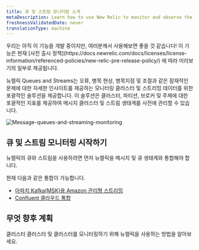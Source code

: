 ```yaml
---
title: 큐 및 스트림 모니터링 소개
metaDescription: Learn how to use New Relic to monitor and observe the performance of your Kafka message queues and streaming data.
freshnessValidatedDate: never
translationType: machine
---
```


<Callout title="시사">
  우리는 아직 이 기능을 개발 중이지만, 여러분께서 사용해보면 좋을 것 같습니다! 이 기능은 현재 [사전 출시 정책](https://docs.newrelic.com/docs/licenses/license-information/referenced-policies/new-relic-pre-release-policy/) 에 따라 미리보기의 일부로 제공됩니다.
</Callout>

뉴렐릭 Queues and Streams는 오류, 병목 현상, 병목지점 및 조절과 같은 잠재적인 문제에 대한 자세한 인사이트를 제공하는 모니터링 클러스터 및 스트리밍 데이터를 위한 포괄적인 솔루션을 제공합니다. 이 솔루션은 클러스터, 파티션, 브로커 및 주제에 대한 포괄적인 지표를 제공하여 메시지 클러스터 및 스트림 생태계를 사전에 관리할 수 있습니다.

<img title="Message-queues-and-streaming-monitoring" alt="Message-queues-and-streaming-monitoring" src="/images/kafka-monitoring.webp" />

## 큐 및 스트림 모니터링 시작하기

뉴렐릭의 큐와 스트림을 사용하려면 먼저 뉴렐릭을 메시지 및 큐 생태계와 통합해야 합니다.

현재 다음과 같은 통합이 가능합니다.

* [아파치 Kafka(MSK)용 Amazon 관리형 스트리밍](/docs/message-queues-streaming/installation/aws-managed-kafka-msk-integration)
* [Confluent 클라우드 통합](/docs/message-queues-streaming/installation/confluent-cloud-integration)

## 무엇 향후 계획

<DocTiles>
  <DocTile title="Data and UI" path="/docs/message-queues-streaming/ui-data/understand-ui">클러스터 클러스터 및 클러스터를 모니터링하기 위해 뉴렐릭을 사용하는 방법을 알아보세요.</DocTile>
</DocTiles>